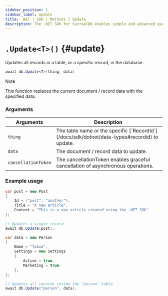 ```yaml
---
sidebar_position: 1
sidebar_label: Update
title: .NET | SDK | Methods | Update
description: The .NET SDK for SurrealDB enables simple and advanced querying of a remote or embedded database.
---
```



# `.Update<T>()` {#update}

Updates all records in a table, or a specific record, in the database.

```csharp title="Method Syntax"
await db.Update<T>(thing, data)
```

> [!NOTE]
> This function replaces the current document / record data with the specified data.

### Arguments

<table>
    <thead>
        <tr>
            <th colspan="2" scope="col">Arguments</th>
            <th colspan="2" scope="col">Description</th>
        </tr>
    </thead>
    <tbody>
        <tr>
            <td colspan="2" scope="row" data-label="Arguments">
                <code>thing</code>
                <Label label="required" />
            </td>
            <td colspan="2" scope="row" data-label="Description">
                The table name or the specific [`RecordId`](/docs/sdk/dotnet/data-types#recordid) to update.
            </td>
        </tr>
        <tr>
            <td colspan="2" scope="row" data-label="Arguments">
                <code>data</code>
               <Label label="optional" />
            </td>
            <td colspan="2" scope="row" data-label="Description">
                The document / record data to update.
            </td>
        </tr>
        <tr>
            <td colspan="2" scope="row" data-label="Arguments">
                <code>cancellationToken</code>
                <Label label="optional" />
            </td>
            <td colspan="2" scope="row" data-label="Description">
                The cancellationToken enables graceful cancellation of asynchronous operations.
            </td>
        </tr>
    </tbody>
</table>

### Example usage

```csharp
var post = new Post
{
    Id = ("post", "another"),
    Title = "A new article",
    Content = "This is a new article created using the .NET SDK"
};

// Updates a single record
await db.Update(post);

var data = new Person
{
    Name = "Tobie",
    Settings = new Settings
    {
        Active = true,
        Marketing = true,
    },
};

// Updates all records inside the "person" table
await db.Update("person", data);
```